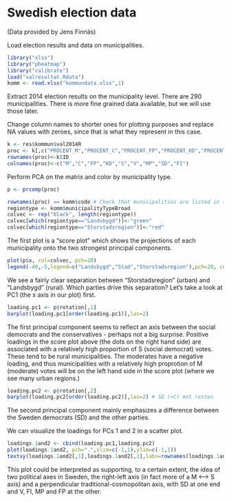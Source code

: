 Swedish election data
========================================================

(Data provided by Jens Finnäs)

Load election results and data on municipalities.

```{r:load-data}
library("xlsx")
library("pheatmap")
library("calibrate")
load("valresultat.Rdata")
komm <- read.xlsx("kommundata.xlsx",1)

```
Extract 2014 election results on the municipality level. There are 290 municipalities. There is more fine grained data available, but we will use those later. 

Change column names to shorter ones for plotting purposes and replace NA values with zeroes, since that is what they represent in this case. 

```r
k <- res$kommun$val2014R
proc <- k[,c("PROCENT_M","PROCENT_C","PROCENT_FP","PROCENT_KD","PROCENT_S","PROCENT_V","PROCENT_MP","PROCENT_SD","PROCENT_FI")]
rownames(proc)<-k$ID
colnames(proc)<-c("M","C","FP","KD","S","V","MP","SD","FI")
```

Perform PCA on the matrix and color by municipality type.

```{r:pca}
p <- prcomp(proc)

rownames(proc) == komm$code # Check that municipalities are listed in the same order
regiontype <- komm$municipalityTypeBroad
colvec <- rep("black", length(regiontype))
colvec[which(regiontype=="Landsbygd")]<-"green"
colvec[which(regiontype=="Storstadsregion")]<-"red"
```

The first plot is a "score plot" which shows the projections of each municipality onto the two strongest principal components.

```{r:scoreplot}
plot(p$x, col=colvec, pch=20)
legend(-40,-5,legend=c("Landsbygd","Stad","Storstadsregion"),pch=20, col=c("green","black","red"))
```
We see a fairly clear separation between "Storstadsregion" (urban) and "Landsbygd" (rural). Which parties drive this separation? Let's take a look at PC1 (the x axis in our plot) first.  

```{r:loadings}
loading.pc1 <- p$rotation[,1]
barplot(loading.pc1[order(loading.pc1)],las=2)
```
The first principal component seems to reflect an axis between the social democrats and the conservatives - perhaps not a big surprise. Positive loadings in the score plot above (the dots on the right hand side) are associated with a relatively high proportion of S (social democrat) votes. These tend to be rural municipalities. The moderates have a negative loading, and thus municipalities with a relatively high proprotion of M (moderate) votes will be on the left hand side in the score plot (where we see many urban regions.)

```{r:loadings2}
loading.pc2 <- p$rotation[,2]
barplot(loading.pc2[order(loading.pc2)],las=2) # SD (+C) mot resten 
```

The second principal component mainly emphasizes a difference between the Sweden democrats (SD) and the other parties.

We can visualize the loadings for PCs 1 and 2 in a scatter plot.

```{r:loadings12}
loadings.1and2 <- cbind(loading.pc1,loading.pc2)
plot(loadings.1and2, pch=".",xlim=c(-1,1),ylim=c(-1,1))
textxy(loadings.1and2[,1],loadings.1and2[,2],labs=rownames(loadings.1and2), cex=0.6)
```

This plot could be interpreted as supporting, to a certain extent, the idea of two political axes in Sweden, the right-left axis (in fact more of a M <--> S axis) and a perpendicular traditional-cosmopolitan axis, with SD at one end and V, FI, MP and FP at the other.

